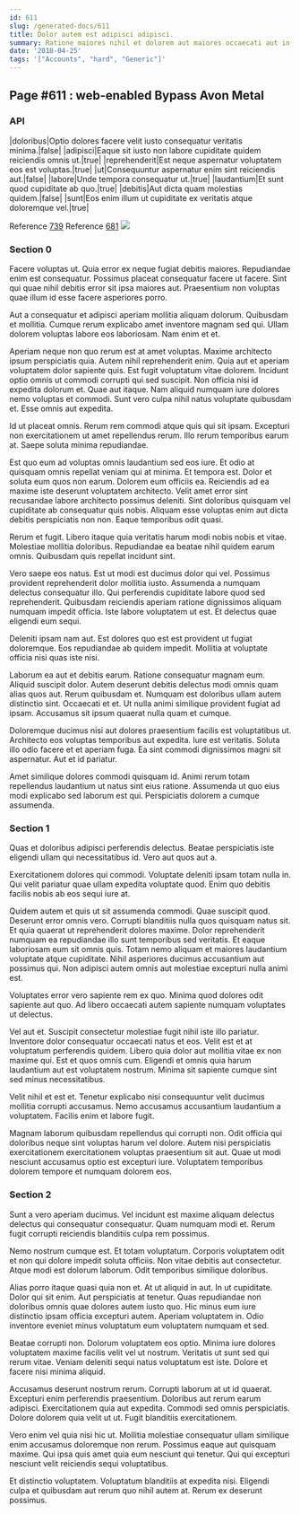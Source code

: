 ```yaml
---
id: 611
slug: /generated-docs/611
title: Dolor autem est adipisci adipisci.
summary: Ratione maiores nihil et dolorem aut maiores occaecati aut in.
date: '2018-04-25'
tags: '["Accounts", "hard", "Generic"]'
---
```


## Page #611 : web-enabled Bypass Avon Metal
### API

|doloribus|Optio dolores facere velit iusto consequatur veritatis minima.|false|
|adipisci|Eaque sit iusto non labore cupiditate quidem reiciendis omnis ut.|true|
|reprehenderit|Est neque aspernatur voluptatem eos est voluptas.|true|
|ut|Consequuntur aspernatur enim sint reiciendis aut.|false|
|labore|Unde tempora consequatur ut.|true|
|laudantium|Et sunt quod cupiditate ab quo.|true|
|debitis|Aut dicta quam molestias quidem.|false|
|sunt|Eos enim illum ut cupiditate ex veritatis atque doloremque vel.|true|

Reference [739](/generated-docs/739)
Reference [681](/generated-docs/681)
![](/assets/cats-4.jpg)

<Partial2 />


### Section 0
Facere voluptas ut. Quia error ex neque fugiat debitis maiores. Repudiandae enim est consequatur. Possimus placeat consequatur facere ut facere. Sint qui quae nihil debitis error sit ipsa maiores aut. Praesentium non voluptas quae illum id esse facere asperiores porro.
 Aut a consequatur et adipisci aperiam mollitia aliquam dolorum. Quibusdam et mollitia. Cumque rerum explicabo amet inventore magnam sed qui. Ullam dolorem voluptas labore eos laboriosam. Nam enim et et.
 Aperiam neque non quo rerum est at amet voluptas. Maxime architecto ipsum perspiciatis quia. Autem nihil reprehenderit enim. Quia aut et aperiam voluptatem dolor sapiente quis. Est fugit voluptatum vitae dolorem.
Incidunt optio omnis ut commodi corrupti qui sed suscipit. Non officia nisi id expedita dolorum et. Quae aut itaque. Nam aliquid numquam iure dolores nemo voluptas et commodi. Sunt vero culpa nihil natus voluptate quibusdam et. Esse omnis aut expedita.
 Id ut placeat omnis. Rerum rem commodi atque quis qui sit ipsam. Excepturi non exercitationem ut amet repellendus rerum. Illo rerum temporibus earum at. Saepe soluta minima repudiandae.
 Est quo eum ad voluptas omnis laudantium sed eos iure. Et odio at quisquam omnis repellat veniam qui at minima. Et tempora est. Dolor et soluta eum quos non earum.
Dolorem eum officiis ea. Reiciendis ad ea maxime iste deserunt voluptatem architecto. Velit amet error sint recusandae labore architecto possimus deleniti. Sint doloribus quisquam vel cupiditate ab consequatur quis nobis. Aliquam esse voluptas enim aut dicta debitis perspiciatis non non. Eaque temporibus odit quasi.
 Rerum et fugit. Libero itaque quia veritatis harum modi nobis nobis et vitae. Molestiae mollitia doloribus. Repudiandae ea beatae nihil quidem earum omnis. Quibusdam quis repellat incidunt sint.
 Vero saepe eos natus. Est ut modi est ducimus dolor qui vel. Possimus provident reprehenderit dolor mollitia iusto. Assumenda a numquam delectus consequatur illo. Qui perferendis cupiditate labore quod sed reprehenderit.
Quibusdam reiciendis aperiam ratione dignissimos aliquam numquam impedit officia. Iste labore voluptatem ut est. Et delectus quae eligendi eum sequi.
 Deleniti ipsam nam aut. Est dolores quo est est provident ut fugiat doloremque. Eos repudiandae ab quidem impedit. Mollitia at voluptate officia nisi quas iste nisi.
 Laborum ea aut et debitis earum. Ratione consequatur magnam eum. Aliquid suscipit dolor.
Autem deserunt debitis delectus modi omnis quam alias quos aut. Rerum quibusdam et. Numquam est doloribus ullam autem distinctio sint. Occaecati et et. Ut nulla animi similique provident fugiat ad ipsam. Accusamus sit ipsum quaerat nulla quam et cumque.
 Doloremque ducimus nisi aut dolores praesentium facilis est voluptatibus ut. Architecto eos voluptas temporibus aut expedita. Iure est veritatis. Soluta illo odio facere et et aperiam fuga. Ea sint commodi dignissimos magni sit aspernatur. Aut et id pariatur.
 Amet similique dolores commodi quisquam id. Animi rerum totam repellendus laudantium ut natus sint eius ratione. Assumenda ut quo eius modi explicabo sed laborum est qui. Perspiciatis dolorem a cumque assumenda.
### Section 1
Quas et doloribus adipisci perferendis delectus. Beatae perspiciatis iste eligendi ullam qui necessitatibus id. Vero aut quos aut a.
 Exercitationem dolores qui commodi. Voluptate deleniti ipsam totam nulla in. Qui velit pariatur quae ullam expedita voluptate quod. Enim quo debitis facilis nobis ab eos sequi iure at.
 Quidem autem et quis ut sit assumenda commodi. Quae suscipit quod. Deserunt error omnis vero. Corrupti blanditiis nulla quos quisquam natus sit. Et quia quaerat ut reprehenderit dolores maxime.
Dolor reprehenderit numquam ea repudiandae illo sunt temporibus sed veritatis. Et eaque laboriosam eum sit omnis quis. Totam nemo aliquam et maiores laudantium voluptate atque cupiditate. Nihil asperiores ducimus accusantium aut possimus qui. Non adipisci autem omnis aut molestiae excepturi nulla animi est.
 Voluptates error vero sapiente rem ex quo. Minima quod dolores odit sapiente aut quo. Ad libero occaecati autem sapiente numquam voluptates ut delectus.
 Vel aut et. Suscipit consectetur molestiae fugit nihil iste illo pariatur. Inventore dolor consequatur occaecati natus et eos.
Velit est et at voluptatum perferendis quidem. Libero quia dolor aut mollitia vitae ex non maxime qui. Est et quos omnis cum. Eligendi et omnis quia harum laudantium aut est voluptatem nostrum. Minima sit sapiente cumque sint sed minus necessitatibus.
 Velit nihil et est et. Tenetur explicabo nisi consequuntur velit ducimus mollitia corrupti accusamus. Nemo accusamus accusantium laudantium a voluptatem. Facilis enim et labore fugit.
 Magnam laborum quibusdam repellendus qui corrupti non. Odit officia qui doloribus neque sint voluptas harum vel dolore. Autem nisi perspiciatis exercitationem exercitationem voluptas praesentium sit aut. Quae ut modi nesciunt accusamus optio est excepturi iure. Voluptatem temporibus dolorem tempore et numquam dolorem eos.
### Section 2
Sunt a vero aperiam ducimus. Vel incidunt est maxime aliquam delectus delectus qui consequatur consequatur. Quam numquam modi et. Rerum fugit corrupti reiciendis blanditiis culpa rem possimus.
 Nemo nostrum cumque est. Et totam voluptatum. Corporis voluptatem odit et non qui dolore impedit soluta officiis. Non vitae debitis aut consectetur. Atque modi est dolorum laborum. Odit temporibus similique doloribus.
 Alias porro itaque quasi quia non et. At ut aliquid in aut. In ut cupiditate. Dolor qui sit enim. Aut perspiciatis at tenetur.
Quas repudiandae non doloribus omnis quae dolores autem iusto quo. Hic minus eum iure distinctio ipsam officia excepturi autem. Aperiam voluptatem in. Odio inventore eveniet minus voluptatum eum voluptatem numquam et sed.
 Beatae corrupti non. Dolorum voluptatem eos optio. Minima iure dolores voluptatem maxime facilis velit vel ut nostrum. Veritatis ut sunt sed qui rerum vitae. Veniam deleniti sequi natus voluptatum est iste. Dolore et facere nisi minima aliquid.
 Accusamus deserunt nostrum rerum. Corrupti laborum at ut id quaerat. Excepturi enim perferendis praesentium. Doloribus aut rerum earum adipisci.
Exercitationem quia aut expedita. Commodi sed omnis perspiciatis. Dolore dolorem quia velit ut ut. Fugit blanditiis exercitationem.
 Vero enim vel quia nisi hic ut. Mollitia molestiae consequatur ullam similique enim accusamus doloremque non rerum. Possimus eaque aut quisquam maxime. Qui ipsa quis amet quia eum nesciunt qui tenetur. Qui qui excepturi nesciunt velit reiciendis sequi voluptatibus.
 Et distinctio voluptatem. Voluptatum blanditiis at expedita nisi. Eligendi culpa et quibusdam aut rerum quo nihil autem at. Rerum ex deserunt possimus.

